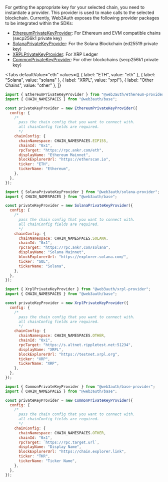 
For getting the appropriate key for your selected chain, you need to instantiate a provider. This
provider is used to make calls to the selected blockchain. Currently, Web3Auth exposes the following
provider packages to be integrated within the SDKs:

- [EthereumPrivateKeyProvider](/sdk/providers/evm): For Ethereum and EVM compatible chains
  (secp256k1 private key)
- [SolanaPrivateKeyProvider](/sdk/providers/solana): For the Solana Blockchain (ed25519 private key)
- [XRPLPrivateKeyProvider](/sdk/providers/xrpl): For XRP Ledger
- [CommonPrivateKeyProvider](/sdk/providers/common): For other blockchains (secp256k1 private key)

<Tabs
  defaultValue="eth"
  values={[
    { label: "ETH", value: "eth" },
    { label: "Solana", value: "solana" },
    { label: "XRPL", value: "xrpl"},
    { label: "Other Chains", value: "other" },
  ]}
>

<TabItem value="eth">

```javascript title="Usage"
import { EthereumPrivateKeyProvider } from "@web3auth/ethereum-provider";
import { CHAIN_NAMESPACES } from "@web3auth/base";

const privateKeyProvider = new EthereumPrivateKeyProvider({
  config: {
    /*
      pass the chain config that you want to connect with.
      all chainConfig fields are required.
      */
    chainConfig: {
      chainNamespace: CHAIN_NAMESPACES.EIP155,
      chainId: "0x1",
      rpcTarget: "https://rpc.ankr.com/eth",
      displayName: "Ethereum Mainnet",
      blockExplorerUrl: "https://etherscan.io",
      ticker: "ETH",
      tickerName: "Ethereum",
    },
  },
});
```

</TabItem>

<TabItem value="solana">

```javascript title="Usage"
import { SolanaPrivateKeyProvider } from "@web3auth/solana-provider";
import { CHAIN_NAMESPACES } from "@web3auth/base";

const privateKeyProvider = new SolanaPrivateKeyProvider({
  config: {
    /*
      pass the chain config that you want to connect with.
      all chainConfig fields are required.
      */
    chainConfig: {
      chainNamespace: CHAIN_NAMESPACES.SOLANA,
      chainId: "0x1",
      rpcTarget: "https://rpc.ankr.com/solana",
      displayName: "Solana Mainnet",
      blockExplorerUrl: "https://explorer.solana.com/",
      ticker: "SOL",
      tickerName: "Solana",
    },
  },
});
```

</TabItem>

<TabItem value="xrpl">

```javascript title="Usage"
import { XrplPrivateKeyProvider } from "@web3auth/xrpl-provider";
import { CHAIN_NAMESPACES } from "@web3auth/base";

const privateKeyProvider = new XrplPrivateKeyProvider({
  config: {
    /*
      pass the chain config that you want to connect with.
      all chainConfig fields are required.
      */
    chainConfig: {
      chainNamespace: CHAIN_NAMESPACES.OTHER,
      chainId: "0x1",
      rpcTarget: "https://s.altnet.rippletest.net:51234",
      displayName: "XRPL",
      blockExplorerUrl: "https://testnet.xrpl.org",
      ticker: "XRP",
      tickerName: "XRP",
    },
  },
});
```

</TabItem>

<TabItem value="other">

```javascript title="Usage"
import { CommonPrivateKeyProvider } from "@web3auth/base-provider";
import { CHAIN_NAMESPACES } from "@web3auth/base";

const privateKeyProvider = new CommonPrivateKeyProvider({
  config: {
    /*
      pass the chain config that you want to connect with.
      all chainConfig fields are required.
      */
    chainConfig: {
      chainNamespace: CHAIN_NAMESPACES.OTHER,
      chainId: "0x1",
      rpcTarget: `https://rpc.target.url`,
      displayName: "Display Name",
      blockExplorerUrl: "https://chain.explorer.link",
      ticker: "TKR",
      tickerName: "Ticker Name",
    },
  },
});
```

</TabItem>
</Tabs>
